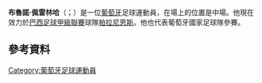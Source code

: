 {{noteTA
|G1=Football
|G2=uefa
}}

'''布魯諾·佩雷林哈'''（{{lang-pt|Bruno Pereirinha}}；{{bd|1988年|3月2日}}）是一位[[葡萄牙|葡萄牙]]足球運動員，在場上的位置是中場。他現在效力於[[巴西足球甲級聯賽|巴西足球甲級聯賽]]球隊[[帕拉尼恩斯體育會|帕拉尼恩斯]]。他也代表葡萄牙國家足球隊參賽。

==參考資料==
{{Reflist}}

{{DEFAULTSORT: Pereirinha, Bruno}}
[[Category:葡萄牙足球運動員|Category:葡萄牙足球運動員]]

{{Sport-bio-stub}}